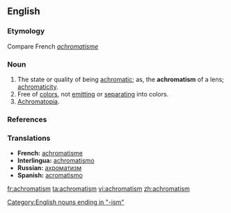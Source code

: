 ==English==
===Etymology===
Compare French ''[[achromatisme]]''

===Noun===
{{en-noun|-}}

# The state or quality of being [[achromatic]]; as, the '''achromatism''' of a lens; [[achromaticity]].
# Free of [[color]]s, not [[emit]]ting or [[separate|separating]] into colors.
# [[Achromatopia]].

===References===
{{R:Webster 1913}}
{{R:Dorland 1977}}

===Translations===
{{rfc-level|Translations at L3+}}
* '''French: ''' [[achromatisme]]
* '''Interlingua: ''' [[achromatismo]]
* '''Russian: ''' [[ахроматизм]]
* '''Spanish: ''' [[acromatismo]]

[[Category:English nouns ending in "-ism"]]

[[fr:achromatism]]
[[ta:achromatism]]
[[vi:achromatism]]
[[zh:achromatism]]